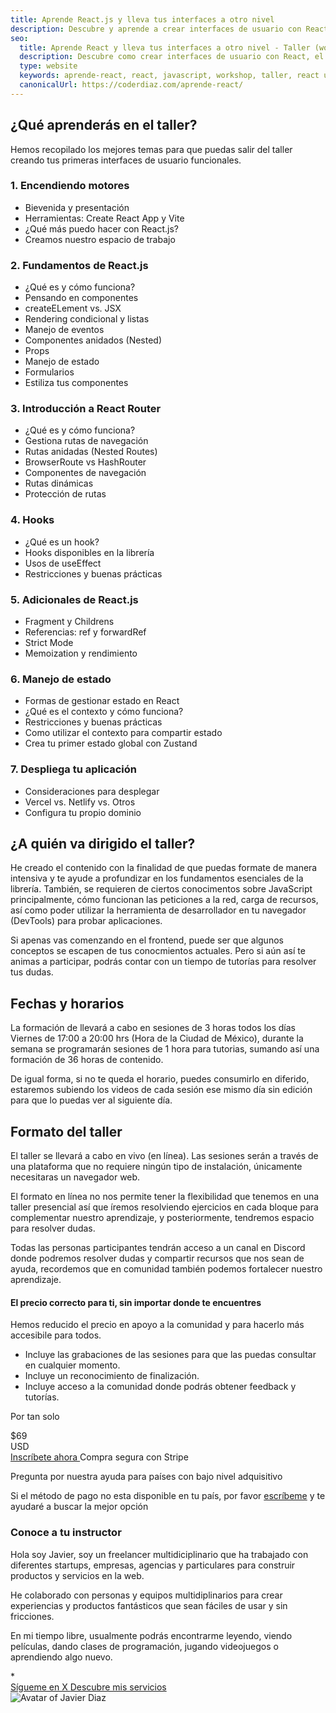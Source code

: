 ```yaml
---
title: Aprende React.js y lleva tus interfaces a otro nivel
description: Descubre y aprende a crear interfaces de usuario con React.js, el framework de JavaScript más popular del momento.
seo:
  title: Aprende React y lleva tus interfaces a otro nivel - Taller (workshop)
  description: Descubre como crear interfaces de usuario con React, el framework de JavaScript más popular del momento. Aprende a crear componentes, manejar estados y eventos, y mucho más.
  type: website
  keywords: aprende-react, react, javascript, workshop, taller, react ui, react interfaces, componentes con react, aprender react desde cero, taller de react, react workshop
  canonicalUrl: https://coderdiaz.com/aprende-react/
---
```



<section class="pb-3">
  <Container>
    <div class="flex flex-col gap-1 max-w-[32rem]">
      <h2 class="text-xl font-semibold">¿Qué aprenderás en el taller?</h2>
      <p class="text-gray-500">Hemos recopilado los mejores temas para que puedas salir del taller creando tus primeras interfaces de usuario funcionales.</p>
    </div>
  </Container>
</section>
<section>
  <Container class="py-4 pb-16">
    <div class="grid md:grid-cols-2 gap-3">
      <div class="flex flex-col gap-3">
        <div class="flex flex-col gap-1 not-prose bg-gradient-to-t from-gray-100/40 to-white p-5 rounded-md border border-gray-200 shadow-[inset_0_-2px_0px_0_rgb(0_0_0_/_0.05)] h-full hover:border-[#1442B0]/75 transition-colors">
          <h3 class="font-bold text-lg">1. Encendiendo motores</h3>
          <ul class="list-none flex flex-col gap-1">
            <li>Bievenida y presentación</li>
            <li>Herramientas: Create React App y Vite</li>
            <li>¿Qué más puedo hacer con React.js?</li>
            <li>Creamos nuestro espacio de trabajo</li>
          </ul>
        </div>
        <div class="flex flex-col gap-1 not-prose bg-gradient-to-t from-gray-100/40 to-white p-5 rounded-md border border-gray-200 shadow-[inset_0_-2px_0px_0_rgb(0_0_0_/_0.05)] h-full hover:border-[#1442B0]/75 transition-colors">
          <h3 class="font-bold text-lg">2. Fundamentos de React.js</h3>
          <ul class="list-none flex flex-col gap-1">
            <li>¿Qué es y cómo funciona?</li>
            <li>Pensando en componentes</li>
            <li>createELement vs. JSX</li>
            <li>Rendering condicional y listas</li>
            <li>Manejo de eventos</li>
            <li>Componentes anidados (Nested)</li>
            <li>Props</li>
            <li>Manejo de estado</li>
            <li>Formularios</li>
            <li>Estiliza tus componentes</li>
          </ul>
        </div>
        <div class="flex flex-col gap-1 not-prose bg-gradient-to-t from-gray-100/40 to-white p-5 rounded-md border border-gray-200 shadow-[inset_0_-2px_0px_0_rgb(0_0_0_/_0.05)] h-full hover:border-[#1442B0]/75 transition-colors">
          <h3 class="font-bold text-lg">3. Introducción a React Router</h3>
          <ul class="list-none flex flex-col gap-1">
            <li>¿Qué es y cómo funciona?</li>
            <li>Gestiona rutas de navegación</li>
            <li>Rutas anidadas (Nested Routes)</li>
            <li>BrowserRoute vs HashRouter</li>
            <li>Componentes de navegación</li>
            <li>Rutas dinámicas</li>
            <li>Protección de rutas</li>
          </ul>
        </div>
      </div>
      <div class="flex flex-col gap-3">
        <div class="flex flex-col gap-1 not-prose bg-gradient-to-t from-gray-100/40 to-white p-5 rounded-md border border-gray-200 shadow-[inset_0_-2px_0px_0_rgb(0_0_0_/_0.05)] h-full hover:border-[#1442B0]/75 transition-colors">
          <h3 class="font-bold text-lg">4. Hooks</h3>
          <ul class="list-none flex flex-col gap-1">
            <li>¿Qué es un hook?</li>
            <li>Hooks disponibles en la librería</li>
            <li>Usos de useEffect</li>
            <li>Restricciones y buenas prácticas</li>
          </ul>
        </div>
        <div class="flex flex-col gap-1 not-prose bg-gradient-to-t from-gray-100/40 to-white p-5 rounded-md border border-gray-200 shadow-[inset_0_-2px_0px_0_rgb(0_0_0_/_0.05)] h-full hover:border-[#1442B0]/75 transition-colors">
          <h3 class="font-bold text-lg">5. Adicionales de React.js</h3>
          <ul class="list-none flex flex-col gap-1">
            <li>Fragment y Childrens</li>
            <li>Referencias: ref y forwardRef</li>
            <li>Strict Mode</li>
            <li>Memoization y rendimiento</li>
          </ul>
        </div>
        <div class="flex flex-col gap-1 not-prose bg-gradient-to-t from-gray-100/40 to-white p-5 rounded-md border border-gray-200 shadow-[inset_0_-2px_0px_0_rgb(0_0_0_/_0.05)] h-full hover:border-[#1442B0]/75 transition-colors">
          <h3 class="font-bold text-lg">6. Manejo de estado</h3>
          <ul class="list-none flex flex-col gap-1">
            <li>Formas de gestionar estado en React</li>
            <li>¿Qué es el contexto y cómo funciona?</li>
            <li>Restricciones y buenas prácticas</li>
            <li>Como utilizar el contexto para compartir estado</li>
            <li>Crea tu primer estado global con Zustand</li>
          </ul>
        </div>
        <div class="flex flex-col gap-1 not-prose bg-gradient-to-t from-gray-100/40 to-white p-5 rounded-md border border-gray-200 shadow-[inset_0_-2px_0px_0_rgb(0_0_0_/_0.05)] h-full hover:border-[#1442B0]/75 transition-colors">
          <h3 class="font-bold text-lg">7. Despliega tu aplicación</h3>
          <ul class="list-none flex flex-col gap-1">
            <li>Consideraciones para desplegar</li>
            <li>Vercel vs. Netlify vs. Otros</li>
            <li>Configura tu propio dominio</li>
          </ul>
        </div>
      </div>
    </div>
  </Container>
</section>
<section class="border-t border-gray-200">
  <Container class="py-5 pt-16">
    <div class="flex flex-col gap-2.5">
      <h2 class="text-xl md:text-2xl font-semibold">¿A quién va dirigido el taller?</h2>
      <div class="flex flex-col gap-2">
        <p class="text-gray-600 md:text-lg leading-relaxed">He creado el contenido con la finalidad de que puedas formate de manera intensiva y te ayude a profundizar en los fundamentos esenciales de la librería. También, se requieren de ciertos conocimentos sobre JavaScript principalmente, cómo funcionan las peticiones a la red, carga de recursos, así como poder utilizar la herramienta de desarrollador en tu navegador (DevTools) para probar aplicaciones.</p>
        <p class="text-gray-600 md:text-lg leading-relaxed">Si apenas vas comenzando en el frontend, puede ser que algunos conceptos se escapen de tus conocmientos actuales. Pero si aún así te animas a participar, podrás contar con un tiempo de tutorías para resolver tus dudas.</p>
      </div>
    </div>
  </Container>
  <Container class="py-5">
    <div class="flex flex-col gap-2.5">
      <h2 class="text-xl md:text-2xl font-semibold">Fechas y horarios</h2>
      <div class="flex flex-col gap-2">
        <p class="text-gray-600 md:text-lg leading-relaxed">La formación de llevará a cabo en sesiones de 3 horas todos los días <span class="font-semibold">Viernes de 17:00 a 20:00 hrs (Hora de la Ciudad de México)</span>, durante la semana se programarán sesiones de 1 hora para tutorias, sumando así una formación de 36 horas de contenido.</p>
        <p class="text-gray-600 md:text-lg leading-relaxed">De igual forma, si no te queda el horario, puedes consumirlo en diferido, estaremos subiendo los videos de cada sesión ese mismo día sin edición para que lo puedas ver al siguiente día.</p>
      </div>
    </div>
  </Container>
  <Container class="py-5 md:pb-16">
    <div class="flex flex-col gap-2.5">
      <h2 class="text-xl md:text-2xl font-semibold">Formato del taller</h2>
      <div class="flex flex-col gap-2">
        <p class="text-gray-600 md:text-lg leading-relaxed">El taller se llevará a cabo en vivo (en línea). Las sesiones serán a través de una plataforma que no requiere ningún tipo de instalación, únicamente necesitaras un navegador web.</p>
        <p class="text-gray-600 md:text-lg leading-relaxed">El formato en línea no nos permite tener la flexibilidad que tenemos en una taller presencial así que íremos resolviendo ejercicios en cada bloque para complementar nuestro aprendizaje, y posteriormente, tendremos espacio para resolver dudas.</p>
        <p class="text-gray-600 md:text-lg leading-relaxed">Todas las personas participantes tendrán acceso a un canal en Discord donde podremos resolver dudas y compartir recursos que nos sean de ayuda, recordemos que en comunidad también podemos fortalecer nuestro aprendizaje.</p>
      </div>
    </div>
  </Container>
</section>
<section id="pricing" class="border-b border-gray-200">
  <Container class="py-6 pb-16">
    <div class="relative grid md:grid-cols-[1fr_360px] lg:-mx-16 overflow-hidden rounded-2xl border border-gray-300 z-10 mb-6 bg-white ring-4 ring-[#1442B0]/10">
      <div class="flex flex-col gap-2 p-8">
        <div class="flex flex-col gap-1">
          <h4 class="text-xl font-bold">El precio correcto para ti, sin importar donde te encuentres</h4>
          <p>Hemos reducido el precio en apoyo a la comunidad y para hacerlo más accesibile para todos.</p>
        </div>
        <ul class="mt-2 flex flex-col gap-1">
          <li class="flex items-start gap-2 text-black">
            <Check class="fill-accent-300 flex-shrink-0 mt-1" size={20} />
            <span>Incluye las grabaciones de las sesiones para que las puedas consultar en cualquier momento.</span>
          </li>
          <li class="flex items-start gap-2 text-black">
            <Check class="fill-accent-300 flex-shrink-0 mt-1" size={20} />
            <span>Incluye un reconocimiento de finalización.</span>
          </li>
          <li class="flex items-start gap-2 text-black">
            <Check class="fill-accent-300 flex-shrink-0 mt-1" size={20} />
            <span>Incluye acceso a la comunidad donde podrás obtener feedback y tutorías.</span>
          </li>
        </ul>
      </div>
      <div class="flex-shrink-0 p-8 border-l border-gray-200">
        <div class="flex flex-col gap-12 justify-between h-full">
          <div class="flex flex-col items-center gap-4">
            <p class="inline-block font-semibold">Por tan solo</p>
            <div class="flex items-center gap-3">
              <span class="font-display text-7xl font-bold">$69</span>
              <div class="flex flex-col">
                <span class="font-bold text-xl">USD</span>
              </div>
            </div>
            <div class="flex flex-col items-center gap-2 w-full">
              <a href="https://buy.stripe.com/3cs9Bh93ufj0gmI28o" class="relative px-6 py-3 w-full rounded-full bg-accent-400 text-accent-1000 text-center font-semibold transition hover:bg-accent-400/75 z-10">
                Inscríbete ahora
              </a>
              <span class="text-accent-900 font-medium text-sm">Compra segura con Stripe</span>
            </div>
          </div>
          <div class="relative">
            <p class="text-sm text-center text-gray-500">Pregunta por nuestra ayuda para países con bajo nivel adquisitivo</p>
          </div>
        </div>
      </div>
    </div>
    <div class="relative flex flex-col justify-center md:px-12 lg:px-24 z-10 gap-4">
      <p class="text-sm text-gray-500 text-center font-medium">Si el método de pago no esta disponible en tu país, por favor <a class="font-semibold cursor-pointer underline" href="mailto:hey@coderdiaz.com">escríbeme</a> y te ayudaré a buscar la mejor opción</p>
    </div>
  </Container>
</section>
<section class="border-b border-gray-200">
  <Container class="md:px-0">
    <div class="py-16 flex flex-col-reverse md:flex-row gap-12  md:gap-4 items-center">
      <div class="flex flex-col gap-4 md:w-[60rem] md:px-10 flex-grow">
        <h3 class="text-2xl font-bold">Conoce a tu instructor</h3>
        <div class="relative flex flex-col gap-1.5 font-medium text-tones-900">
          <p>
            Hola soy Javier, soy un freelancer multidiciplinario que ha trabajado con diferentes startups, empresas, agencias y particulares para construir productos y servicios en la web.
          </p>
          <p>
            He colaborado con personas y equipos multidiplinarios para crear experiencias y productos fantásticos que sean fáciles de usar y sin fricciones. 
          </p>
          <p>
            En mi tiempo libre, usualmente podrás encontrarme leyendo, viendo películas, dando clases de programación, jugando videojuegos o aprendiendo algo nuevo.
          </p>
          <span class="absolute left-0 -ml-10 mt-4 top-0 mb-0 hidden font-mono text-[12rem] text-tones-600 leading-none opacity-5 lg:flex">*</span>
        </div>
        <div class="flex flex-col md:flex-row md:items-center gap-2 md:gap-3">
          <a href="https://x.com/coderdiaz" rel="noreferrer noopener" class="mt-2 px-6 py-3 text-center md:text-left md:w-max rounded-full bg-accent-400 text-accent-1000 font-semibold transition hover:bg-accent-400/75">
            Sígueme en X
          </a>
          <a href="/servicios/" class="mt-2 px-6 py-3 text-center md:text-left md:w-max rounded-full text-black bg-tones-100/50 font-semibold transition hover:bg-accent-100">
            Descubre mis servicios
          </a>
        </div>
      </div>
      <div class="w-[16rem] md:w-[28rem] h-80 overflow-hidden shadow-xl bg-white p-3 pb-9 rotate-[4deg] border border-gray-100">
        <Image class="h-full w-full object-cover object-top pointer-events-none select-none" src={ProfileAvatar} alt="Avatar of Javier Diaz" />
      </div>
    </div>
  </Container>
</section>
